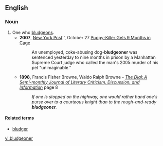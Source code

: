 ==English==

===Noun===
{{en-noun}}

# One who [[bludgeon]]s.
#* '''2007''', [[w:New York Post|New York Post]]'', October 27 [http://www.nypost.com/seven/10272007/news/regionalnews/puppy_killer_gets_9_months_in_.htm Puppy-Killer Gets 9 Months in Cage]
#*: An unemployed, coke-abusing dog-'''bludgeoner''' was sentenced yesterday to nine months in prison by a Manhattan Supreme Court judge who called the man's 2005 murder of his pet "unimaginable."
#* '''1898''', Francis Fisher Browne, Waldo Ralph Browne - ''[http://books.google.com/books?id=Pr8JAAAAMAAJ&q=bludgeoner&dq=bludgeoner&lr=&pgis=1 The Dial: A Semi-monthly Journal of Literary Criticism, Discussion, and Information]'' page 8
#*: ''If one is stopped on the highway, one would rather hand one's purse over to a courteous knight than to the rough-and-ready '''bludgeoner'''.''

====Related terms====
* [[bludger]]

[[vi:bludgeoner]]